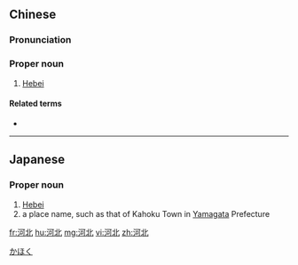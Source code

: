 ==Chinese==
{{zh-forms}}
{{wikipedia|lang=zh}}

===Pronunciation===
{{zh-pron
|m=Héběi
|c=ho4 bak1
|mn=Hô-pak
|cat=pn
}}

===Proper noun===
{{zh-proper noun}}

# [[Hebei]] {{gloss|a province of northern China}}

====Related terms====
* {{zh-l|河南}}

{{zh-cat|Provinces of China}}

----

==Japanese==
{{ja-kanjitab|か|ほく|yomi=o}}

===Proper noun===
{{ja-pos|proper|かほく}}

# [[Hebei]]
# a place name, such as that of Kahoku Town in [[Yamagata]] Prefecture

[[Category:ja:Provinces of China|かほく]]

[[fr:河北]]
[[hu:河北]]
[[mg:河北]]
[[vi:河北]]
[[zh:河北]]